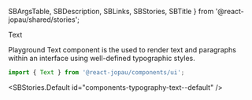   SBArgsTable,
  SBDescription,
  SBLinks,
  SBStories,
  SBTitle
} from '@react-jopau/shared/stories';

<SBTitle>Text</SBTitle>

<SBLinks>
  <SBLinks.Item href="components-typography-text--default">Playground</SBLinks.Item>
</SBLinks>

<SBDescription>
  Text component is the used to render text and paragraphs within an interface using well-defined
  typographic styles.
</SBDescription>

```jsx dark
import { Text } from '@react-jopau/components/ui';
```

<SBStories.Default id="components-typography-text--default" />

<SBArgsTable component={Text} />

<SBStories>
  <SBStories.Item label="As" id="components-typography-text--as" />
  <SBStories.Item label="Sizes" id="components-typography-text--sizes" />
  <SBStories.Item label="Colors" id="components-typography-text--colors" />
  <SBStories.Item label="Max Lines" id="components-typography-text--max-lines" />
</SBStories>
